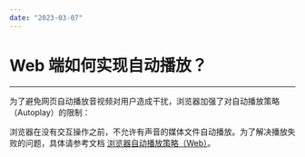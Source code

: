 ```yaml
---
date: "2023-03-07"
---
```

# Web 端如何实现自动播放？

- - -


为了避免网页自动播放音视频对用户造成干扰，浏览器加强了对自动播放策略（Autoplay）的限制：

浏览器在没有交互操作之前，不允许有声音的媒体文件自动播放。为了解决播放失败的问题，具体请参考文档 [浏览器自动播放策略（Web）](/real-time-video-web/best-practice/autoplay-policy)。